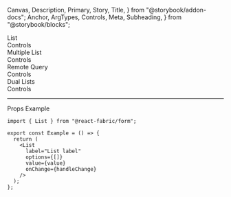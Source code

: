   Canvas,
  Description,
  Primary,
  Story,
  Title,
} from "@storybook/addon-docs";
  Anchor,
  ArgTypes,
  Controls,
  Meta,
  Subheading,
} from "@storybook/blocks";

<Meta of={ListStories} />

<Title>List</Title>

<Anchor storyId="list">
  <div className="hidden-anchor">
    <Subheading>List</Subheading>
  </div>
</Anchor>

<Description of={List} />

<Primary />

<Collapsable className="control-panel">
  <div>Controls</div>
  <Controls of={ListStories._List} />
</Collapsable>

<Anchor storyId="mutiple">
  <Subheading>Multiple List</Subheading>
</Anchor>
<Description of={ListStories.Multiple} />
<Canvas withToolbar of={ListStories.Multiple} />
<Collapsable className="control-panel">
  <div>Controls</div>
  <Controls of={ListStories.Multiple} />
</Collapsable>

<Anchor storyId="remote">
  <Subheading>Remote Query</Subheading>
</Anchor>
<Description of={ListStories.Remote} />
<Canvas withToolbar of={ListStories.Remote} />
<Collapsable className="control-panel">
  <div>Controls</div>
  <Controls of={ListStories.Remote} />
</Collapsable>

<Anchor storyId="dual">
  <Subheading>Dual Lists</Subheading>
</Anchor>
<Description of={DualListStories._DualList} />
<Canvas withToolbar of={DualListStories._DualList} />
<Collapsable className="control-panel">
  <div>Controls</div>
  <Controls of={DualListStories._DualList} />
</Collapsable>

<hr />

<Anchor storyId="props">
  <Subheading>Props</Subheading>
</Anchor>

<ArgTypes sort="requiredFirst" />

<Anchor storyId="sample">
  <Subheading>Example</Subheading>
</Anchor>

```tsx
import { List } from "@react-fabric/form";

export const Example = () => {
  return (
    <List
      label="List label"
      options={[]}
      value={value}
      onChange={handleChange}
    />
  );
};
```
